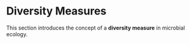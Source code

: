 # Diversity Measures {#sec-diversity-measures .unnumbered}

This section introduces the concept of a **diversity measure** in microbial ecology.